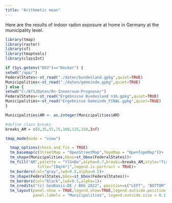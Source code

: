 ```yaml
---
title: "Arithmetic mean"
---
```


Here are the results of indoor radon exposure at home in Germany at the municipality level. 


```r
library(tmap)
library(raster)
library(sf)
library(tmaptools)
library(classInt)

if (Sys.getenv("DEV")=="Docker") { 
setwd("/app/")
FederalStates<-st_read("./daten/bundesland.gpkg",quiet=TRUE)
Municipalities<-st_read("./daten/gemeinde.gpkg",quiet=TRUE)
} else { 
setwd("C:/BfS/Daten/Rn-Innenraum-Prognose/")
FederalStates<-st_read("Ergebnisse Bundesland n16.gpkg",quiet=TRUE)
Municipalities<-st_read("Ergebnisse Gemeinde_FINAL.gpkg",quiet=TRUE)
}

Municipalities$AM <- as.integer(Municipalities$AM)

#define class breaks
breaks_AM = c(0,35,55,75,100,125,150,Inf)

tmap_mode(mode = "view")

  tmap_options(check.and.fix = TRUE)
  tm_basemap(c(StreetMap = "OpenStreetMap",TopoMap = "OpenTopoMap"))+
  tm_shape(Municipalities,bbox=st_bbox(FederalStates))+
  tm_fill("AM",palette = "YlGnBu",alpha=0.7,breaks=breaks_AM,style="fixed",
              title="[Bq/m³]",legend.is.portrait = TRUE)+
  tm_borders(col="grey",lwd=0.5,alpha=0.5)+
  tm_shape(FederalStates,bbox=st_bbox(FederalStates))+
  tm_borders(col="black",lwd=0.5,alpha=1)+
  tm_credits("(c) GeoBasis-DE / BKG 2022", position=c("LEFT", "BOTTOM"))+
  tm_layout(panel.show = TRUE,legend.show=TRUE,legend.outside.position = "right",legend.outside = TRUE,
            panel.labels = "Municipalities", legend.outside.size = 0.1,panel.label.size = 1)

```
